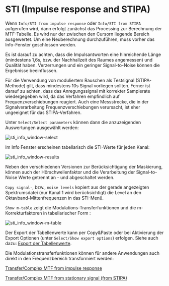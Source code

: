 # STI (Impulse response and STIPA)

Wenn ``Info/STI from impulse response`` oder  ``Info/STI from STIPA`` aufgerufen wird, dann erfolgt zunächst das Processing zur Berechnung der MTF-Tabelle. Es wird nur der zwischen den Cursorn liegende Bereich ausgewertet. Um eine Neuberechnung durchzuführen, muss vorher das Info-Fenster geschlossen werden.

Es ist darauf zu achten, dass die Impulsantworten eine hinreichende Länge (mindestens 1,6s, bzw. der Nachhallzeit des Raumes angemessen) und Qualität haben. Verzerrungen und ein geringer Signal-to-Noise können die Ergebnisse beeinflussen.

Für die Verwendung von moduliertem Rauschen als Testsignal (STIPA-Methode) gilt, dass mindestens 10s Signal vorliegen sollten. Ferner ist darauf zu achten, dass das Anregungssignal mit korrekter Samplerate wiedergegeben wird, da das Verfahren empfindlich auf Frequenzverschiebungen reagiert. Auch eine Messstrecke, die in der Signalverarbeitung Frequenzverschiebungen verursacht, ist eher ungeeignet für das STIPA-Verfahren.

Unter ``Select/Select parameters`` können dann die anzuzeigenden Auswertungen ausgewählt werden:

![sti_info_window-select](/sti_info_window-select.gif)

Im Info Fenster erscheinen tabellarisch die STI-Werte für jeden Kanal:

![sti_info_window-results](/sti_info_window-results.gif)

Neben den verschiedenen Versionen zur Berücksichtigung der Maskierung, können auch der Hörschwellenfaktor und die Verarbeitung der Signal-to-Noise Werte getrennt an - und abgeschaltet werden.

``Copy signal-``, bzw., ``noise levels`` kopiert aus der gerade angezeigten Spektrumsdatei (nur Kanal 1 wird berücksichtigt) die Level an den Oktavband-Mittenfrequenzen in das STI-Menü.

``Show m-table`` zeigt die Modulations-Transferfunktionen und die m-Korrekturfaktoren in tabellarischer Form :

![sti_info_window-m-table](/sti_info_window-m-table.gif)

Der Export der Tabellenwerte kann per Copy&Paste oder bei Aktivierung der Export Optionen (unter ``Select/Show export options``) erfolgen. Siehe auch dazu: [Export der Tabellenwerte](/de/help/info/excelcsv-export).

Die Modulationstransferfunktionen können für andere Anwendungen auch direkt in den Frequenzbereich transformiert werden:

[Transfer/Complex MTF from impulse response](/de/help/transform/complex-mtf-of-impulse-response)

[Transfer/Complex MTF from stationary signal (from STIPA)](/de/help/transform/complex-mtf-of-stationary-signal-stipa-exciter)